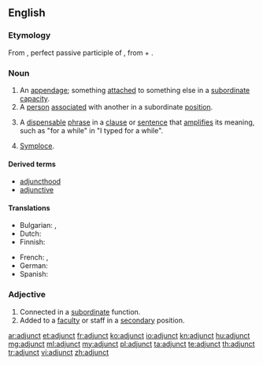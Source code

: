 ==English==
{{wikipedia}}

===Etymology===
From {{etyl|la|en}} {{term|adiunctus|lang=la}}, perfect passive participle of {{term|adiungo|adiungō|join to|lang=la}}, from {{term|ad|lang=la}} + {{term|iungo|iungō|join|lang=la}}.

===Noun===
{{en-noun}}

# An [[appendage]]; something [[attach]]ed to something else in a [[subordinate]] [[capacity]].
# A [[person]] [[associate]]d with another in a subordinate [[position]].
# {{grammar}} A [[dispensable]] [[phrase]] in a [[clause]] or [[sentence]] that [[amplify|amplifies]] its meaning, such as "for a while" in "I typed for a while".
# {{rhetoric}} [[symploce|Symploce]].

====Derived terms====
* [[adjuncthood]]
* [[adjunctive]]

====Translations====
{{trans-top|appendage}}
* Bulgarian: {{t|bg|притурка}},  {{t+|bg|приложение}}
* Dutch: {{t+|nl|bepaling|f}}
* Finnish: {{t-|fi|adjunkti}}
{{trans-mid}}
* French: {{t+|fr|complément|m}}, {{t+|fr|attribut|m}}
* German: {{t+|de|Bestimmung|f}}
* Spanish: {{t|es|adjunto|m}}
{{trans-bottom}}

===Adjective===
{{en-adj}}

# Connected in a [[subordinate]] function.
# Added to a [[faculty]] or staff in a [[secondary]] position.

[[ar:adjunct]]
[[et:adjunct]]
[[fr:adjunct]]
[[ko:adjunct]]
[[io:adjunct]]
[[kn:adjunct]]
[[hu:adjunct]]
[[mg:adjunct]]
[[ml:adjunct]]
[[my:adjunct]]
[[pl:adjunct]]
[[ta:adjunct]]
[[te:adjunct]]
[[th:adjunct]]
[[tr:adjunct]]
[[vi:adjunct]]
[[zh:adjunct]]